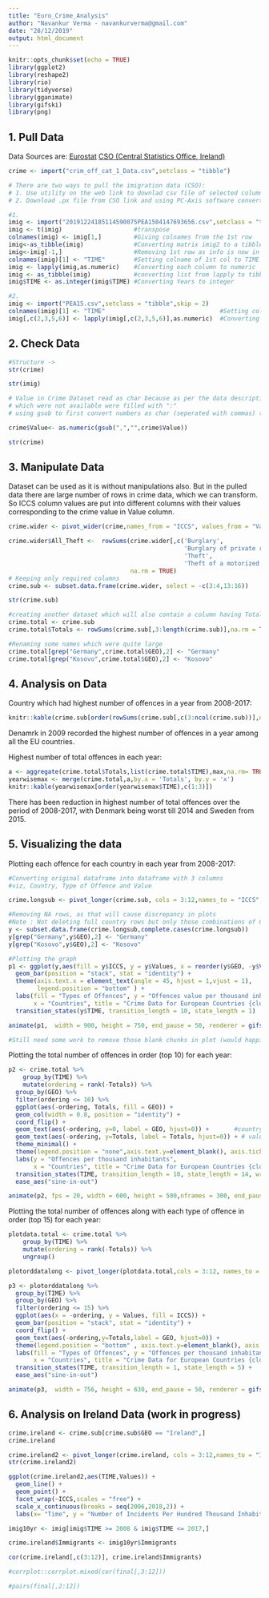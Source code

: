 ---
title: "Euro_Crime_Analysis"
author: "Navankur Verma - navankurverma@gmail.com"
date: "28/12/2019"
output: html_document
---

```{r setup, include=FALSE}
knitr::opts_chunk$set(echo = TRUE)
library(ggplot2)
library(reshape2)
library(rio)
library(tidyverse)
library(gganimate)
library(gifski)
library(png)
```

## 1. Pull Data {#Pull_Data}

Data Sources are:
[Eurostat](https://ec.europa.eu/eurostat/web/crime/data/database)
[CSO (Central Statistics Office, Ireland)](https://statbank.cso.ie/px/pxeirestat/Database/eirestat/Annual%20Population%20Estimates/Annual%20Population%20Estimates_statbank.asp?SP=Annual%20Population%20Estimates&Planguage=0)

```{r load_data, warning=FALSE}
crime <- import("crim_off_cat_1_Data.csv",setclass = "tibble")

# There are two ways to pull the imigration data (CSO):
# 1. Use utility on the web link to downlad csv file of selected columns
# 2. Download .px file from CSO link and using PC-Axis software convert it to csv and then import it into R

#1.
imig <- import("20191224185114590075PEA1504147693656.csv",setclass = "tibble", skip = 2)
imig <- t(imig)                    #transpose
colnames(imig) <- imig[1,]         #Giving colnames from the 1st row
imig<-as_tibble(imig)              #Converting matrix imig2 to a tibble
imig<-imig[-1,]                    #Removing 1st row as info is now in colnames
colnames(imig)[1] <- "TIME"        #Setting colname of 1st col to TIME 
imig <- lapply(imig,as.numeric)    #Converting each column to numeric
imig <- as_tibble(imig)            #converting list from lapply to tibble
imig$TIME <- as.integer(imig$TIME) #Converting Years to integer

#2.
imig <- import("PEA15.csv",setclass = "tibble",skip = 2)    
colnames(imig)[1] <- "TIME"                                #Setting colname of 1st col to TIME 
imig[,c(2,3,5,6)] <- lapply(imig[,c(2,3,5,6)],as.numeric)  #Converting required columns to numeric

```

## 2. Check Data {#Check_Data}

```{r check}

#Structure ->
str(crime)

str(imig)

# Value in Crime Dataset read as char because as per the data description, those values 
# which were not available were filled with ":"
# using gsub to first convert numbers as char (seperated with commas) to numbers as numeric

crime$Value<- as.numeric(gsub(",","",crime$Value))

str(crime)
```


## 3. Manipulate Data {#Manipulate_Data}

Dataset can be used as it is without manipulations also. But in the pulled data there are large number of rows in crime data, which we can transform. So ICCS column values are put into different columns with their values corresponding to the crime value in Value column.

```{r Manipualte Data, fig.width=8}

crime.wider <- pivot_wider(crime,names_from = "ICCS", values_from = "Value")

crime.wider$All_Theft <-  rowSums(crime.wider[,c('Burglary',
                                                 'Burglary of private residential premises',
                                                 'Theft',
                                                 'Theft of a motorized land vehicle')],
                                  na.rm = TRUE)
# Keeping only required columns
crime.sub <- subset.data.frame(crime.wider, select = -c(3:4,13:16))

str(crime.sub)

#creating another dataset which will also contain a column having Total offences for each country in each year
crime.total <- crime.sub
crime.total$Totals <- rowSums(crime.sub[,3:length(crime.sub)],na.rm = TRUE)

#Renaming some names which were quite large
crime.total[grep("Germany",crime.total$GEO),2] <- "Germany"  
crime.total[grep("Kosovo",crime.total$GEO),2] <- "Kosovo"

```

## 4. Analysis on Data {#Analyze_Data}

Country which had highest number of offences in a year from 2008-2017:
```{r Analysis1}
knitr::kable(crime.sub[order(rowSums(crime.sub[,c(3:ncol(crime.sub))],na.rm = TRUE),decreasing = TRUE)[1],])
```

Denamrk in 2009 recorded the highest number of offences in a year among all the EU countries.

Highest number of total offences in each year:
```{r Analysis2, row.names}
a <- aggregate(crime.total$Totals,list(crime.total$TIME),max,na.rm= TRUE)
yearwisemax <- merge(crime.total,a,by.x = 'Totals', by.y = 'x')
knitr::kable(yearwisemax[order(yearwisemax$TIME),c(1:3)])
```

There has been reduction in highest number of total offences over the period of 2008-2017, with Denmark being worst till 2014 and Sweden from 2015.

## 5. Visualizing the data {#Visualize_Data}

Plotting each offence for each country in each year from 2008-2017:
``` {r Visualizing data1, warning=FALSE}
#Converting original dataframe into dataframe with 3 columns 
#viz, Country, Type of Offence and Value

crime.longsub <- pivot_longer(crime.sub, cols = 3:12,names_to = "ICCS", values_to = "Values")

#Removing NA rows, as that will cause discrepancy in plots 
#Note : Not deleting full country rows but only those combinations of Country-Type of Offence for which no values are present
y <- subset.data.frame(crime.longsub,complete.cases(crime.longsub))
y[grep("Germany",y$GEO),2] <- "Germany"
y[grep("Kosovo",y$GEO),2] <- "Kosovo"

#Plotting the graph
p1 <- ggplot(y,aes(fill = y$ICCS, y = y$Values, x = reorder(y$GEO, -y$Values))) +
  geom_bar(position = "stack", stat = "identity") +
  theme(axis.text.x = element_text(angle = 45, hjust = 1,vjust = 1),
        legend.position = "bottom" ) +
  labs(fill = "Types of Offences", y = "Offences value per thousand inhabitants",
       x = "Countries", title = "Crime Data for European Countries {closest_state}") +
  transition_states(y$TIME, transition_length = 10, state_length = 1)

animate(p1,  width = 900, height = 750, end_pause = 50, renderer = gifski_renderer("gganimq.gif"))

#Still need some work to remove those blank chunks in plot (would happily accept any suggestions)
```

Plotting the total number of offences in order (top 10) for each year:
``` {r Visualizing data2, warning=FALSE}

p2 <- crime.total %>%
    group_by(TIME) %>%
    mutate(ordering = rank(-Totals)) %>%
  group_by(GEO) %>%
  filter(ordering <= 10) %>%
  ggplot(aes(-ordering, Totals, fill = GEO)) +
  geom_col(width = 0.8, position = "identity") +
  coord_flip() +
  geom_text(aes(-ordering, y=0, label = GEO, hjust=0)) +       #country label
  geom_text(aes(-ordering, y=Totals, label = Totals, hjust=0)) + # value label
  theme_minimal() +
  theme(legend.position = "none",axis.text.y=element_blank(), axis.ticks.y = element_blank()) +
  labs(y = "Offences per thousand inhabitants",
       x = "Countries", title = "Crime Data for European Countries {closest_state}") +
  transition_states(TIME, transition_length = 10, state_length = 14, wrap = FALSE) +
  ease_aes("sine-in-out")

animate(p2, fps = 20, width = 600, height = 500,nframes = 300, end_pause = 30, start_pause = 30, renderer = gifski_renderer("gganim_top10.gif"))
```


Plotting the total number of offences along with each type of offence in order (top 15) for each year:
``` {r Visualizing data3, warning=FALSE}

plotdata.total <- crime.total %>%
    group_by(TIME) %>%
    mutate(ordering = rank(-Totals)) %>%
    ungroup()

plotorddatalong <- pivot_longer(plotdata.total,cols = 3:12, names_to = "ICCS", values_to = "Values")

p3 <- plotorddatalong %>%
  group_by(TIME) %>%
  group_by(GEO) %>%
  filter(ordering <= 15) %>%
  ggplot(aes(x = -ordering, y = Values, fill = ICCS)) +
  geom_bar(position = "stack", stat = "identity") +
  coord_flip() +
  geom_text(aes(-ordering,y=Totals,label = GEO, hjust=0)) +
  theme(legend.position = "bottom" , axis.text.y=element_blank(), axis.ticks.y = element_blank())+
  labs(fill = "Types of Offences", y = "Offences per thousand inhabitants",
       x = "Countries", title = "Crime Data for European Countries {closest_state}") +
  transition_states(TIME, transition_length = 1, state_length = 5) +
  ease_aes("sine-in-out")

animate(p3,  width = 756, height = 630, end_pause = 50, renderer = gifski_renderer("gganimtest.gif"))

```

## 6. Analysis on Ireland Data (work in progress)

```{r Ireland, fig.width=8, warning=FALSE}
crime.ireland <- crime.sub[crime.sub$GEO == "Ireland",]
crime.ireland

crime.ireland2 <- pivot_longer(crime.ireland, cols = 3:12,names_to = "ICCS", values_to = "Values")
str(crime.ireland2)

ggplot(crime.ireland2,aes(TIME,Values)) + 
  geom_line() + 
  geom_point() + 
  facet_wrap(~ICCS,scales = "free") +
  scale_x_continuous(breaks = seq(2006,2018,2)) + 
  labs(x= "Time", y = "Number of Incidents Per Hundred Thousand Inhabitants")

imig10yr <- imig[imig$TIME >= 2008 & imig$TIME <= 2017,]

crime.ireland$Immigrants <- imig10yr$Immigrants

cor(crime.ireland[,c(3:12)], crime.ireland$Immigrants)

#corrplot::corrplot.mixed(cor(final[,3:12]))

#pairs(final[,2:12])
```

